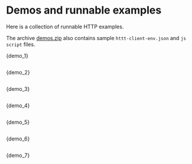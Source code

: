 

# Demos and runnable examples

Here is a collection of runnable HTTP examples.  

The archive [demos.zip](/demos/demos.zip) also contains sample `httt-client-env.json` and `js script` files.

<CodeBlock language="http" title="1. basic.http">{demo_1}</CodeBlock>
```lua
```
<CodeBlock language="http" title="2. variables.http">{demo_2}</CodeBlock>
```lua
```
<CodeBlock language="http" title="3. access-token.http">{demo_3}</CodeBlock>
```lua
```
<CodeBlock language="http" title="4. cookie.http">{demo_4}</CodeBlock>
```lua
```
<CodeBlock language="http" title="5. script.http">{demo_5}</CodeBlock>
```lua
```
<CodeBlock language="http" title="6. body-from-file.http">{demo_6}</CodeBlock>
```lua
```
<CodeBlock language="http" title="7. testing-and-reporting.http">{demo_7}</CodeBlock>
```lua
```
